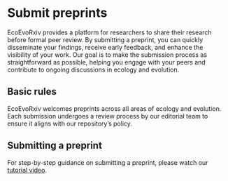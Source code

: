 # Submit preprints

EcoEvoRxiv provides a platform for researchers to share their research before formal peer review. By submitting a preprint, you can quickly disseminate your findings, receive early feedback, and enhance the visibility of your work. Our goal is to make the submission process as straightforward as possible, helping you engage with your peers and contribute to ongoing discussions in ecology and evolution.   

## Basic rules

EcoEvoRxiv welcomes preprints across all areas of ecology and evolution. Each submission undergoes a review process by our editorial team to ensure it aligns with our repository’s policy.   

## Submitting a preprint

For step-by-step guidance on submitting a preprint, please watch our [tutorial video](https://www.youtube.com/watch?v=CUSbYNNrXuU).  
